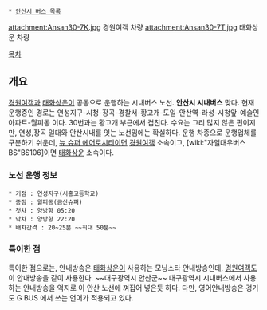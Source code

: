  * [[안산시 버스 목록]]

attachment:Ansan30-7K.jpg
경원여객 차량
attachment:Ansan30-7T.jpg
태화상운 차량

[[목차]]

== 개요 ==
[[경원여객]]과 [[태화상운]]이 공동으로 운행하는 시내버스 노선. '''안산시 시내버스''' 맞다.
현재 운행중인 경로는 연성지구-시청-장곡-경찰서-황고개-도일-안산역-라성-시청앞-예술인아파트-월피동 이다. 30번과는 황고개 부근에서 겹친다.
수요는 그리 많지 않은 편이지만, 연성,장곡 일대와 안산시내를 잇는 노선임에는 확실하다.
운행 차종으로 운행업체를 구분하기 쉬운데, [[뉴 슈퍼 에어로시티]]이면 [[경원여객]] 소속이고, [wiki:"자일대우버스 BS"BS106]이면 [[태화상운]] 소속이다.

=== 노선 운행 정보 ===
 * 기점 : 연성지구(시흥고등학교)
 * 종점 : 월피동(금산슈퍼)
 * 첫차 : 양방향 05:20
 * 막차 : 양방향 22:20
 * 배차간격 : 20~25분 ~~최대 50분~~

=== 특이한 점 ===
특이한 점으로는, 안내방송은 [[태화상운]]이 사용하는 모닝스타 안내방송인데, [[경원여객]]도 이 안내방송을 같이 사용한다. ~~대구광역시 안산군~~ 대구광역시 시내버스에서 사용하는 안내방송을 억지로 이 안산 노선에 껴집어 넣은듯 하다.
다만, 영어안내방송은 경기도 G BUS 에서 쓰는 언어가 적용되고 있다.
